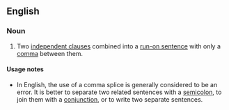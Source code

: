 ==English==
{{wikipedia}}

===Noun===
{{examples|I went to the store, I got a loaf of bread.}}
{{en-noun}}

# {{lb|en|grammar}} Two [[independent clause]]s combined into a [[run-on sentence]] with only a [[comma]] between them.

====Usage notes====
* In English, the use of a comma splice is generally considered to be an error. It is better to separate two related sentences with a [[semicolon]], to join them with a [[conjunction]], or to write two separate sentences.